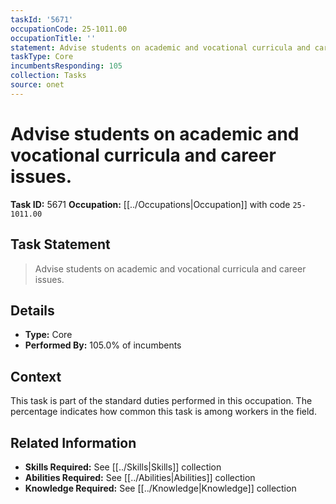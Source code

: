 ```yaml
---
taskId: '5671'
occupationCode: 25-1011.00
occupationTitle: ''
statement: Advise students on academic and vocational curricula and career issues.
taskType: Core
incumbentsResponding: 105
collection: Tasks
source: onet
---
```

# Advise students on academic and vocational curricula and career issues.

**Task ID:** 5671
**Occupation:** [[../Occupations|Occupation]] with code `25-1011.00`

## Task Statement

> Advise students on academic and vocational curricula and career issues.

## Details

- **Type:** Core
- **Performed By:** 105.0% of incumbents

## Context

This task is part of the standard duties performed in this occupation. The percentage indicates how common this task is among workers in the field.

## Related Information

- **Skills Required:** See [[../Skills|Skills]] collection
- **Abilities Required:** See [[../Abilities|Abilities]] collection
- **Knowledge Required:** See [[../Knowledge|Knowledge]] collection
